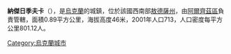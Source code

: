 {{coord|45|47|55|N|29|26|10|E|scale:30000|display=title}}

'''納傑日季夫卡'''（{{lang-uk|Надеждівка}}），是[[烏克蘭|烏克蘭]]的城鎮，位於該國西南部[[敖德薩州|敖德薩州]]，由[[阿爾齊茲區|阿爾齊茲區]]負責管轄，面積0.89平方公里，海拔高度46米，2001年人口713，人口密度每平方公里801.12人。

{{Ukraine-geo-stub}}
[[Category:烏克蘭城市|Category:烏克蘭城市]]